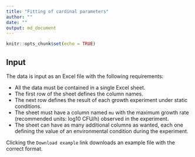 ```yaml
---
title: "Fitting of cardinal parameters"
author: ""
date: ""
output: md_document
---
```


```r
knitr::opts_chunk$set(echo = TRUE)
```

## Input

The data is input as an Excel file with the following requirements:

* All the data must be contained in a single Excel sheet.
* The first row of the sheet defines the column names.
* The next row defines the result of each growth experiment under static conditions.
* The sheet must have a column named `mu` with the maximum growth rate (recommended units: log10 CFU/h) observed in the experiment.
* The sheet can have as many additional columns as wanted, each one defining the value of an environmental condition during the experiment.

Clicking the `Download example` link downloads an example file with the correct format.
